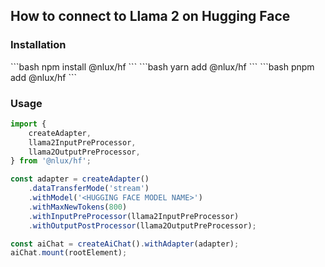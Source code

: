 
## How to connect to Llama 2 on Hugging Face

### Installation

<Tabs groupId="package" queryString>
    <TabItem value="npm" label="NPM">
        ```bash
        npm install @nlux/hf
        ```
    </TabItem>
    <TabItem value="yarn" label="Yarn">
        ```bash
        yarn add @nlux/hf
        ```
    </TabItem>
    <TabItem value="pnpm" label="PNPM">
        ```bash
        pnpm add @nlux/hf
        ```
    </TabItem>
</Tabs>

### Usage

```jsx
import {
    createAdapter,
    llama2InputPreProcessor,
    llama2OutputPreProcessor,
} from '@nlux/hf';

const adapter = createAdapter()
    .dataTransferMode('stream')
    .withModel('<HUGGING FACE MODEL NAME>')
    .withMaxNewTokens(800)
    .withInputPreProcessor(llama2InputPreProcessor)
    .withOutputPostProcessor(llama2OutputPreProcessor);

const aiChat = createAiChat().withAdapter(adapter);
aiChat.mount(rootElement);
```
